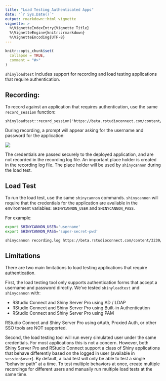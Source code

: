 ```yaml
---
title: "Load Testing Authenticated Apps"
date: "`r Sys.Date()`"
output: rmarkdown::html_vignette
vignette: >
  %\VignetteIndexEntry{Vignette Title}
  %\VignetteEngine{knitr::rmarkdown}
  %\VignetteEncoding{UTF-8}
---
```


```r
knitr::opts_chunk$set(
  collapse = TRUE,
  comment = "#>"
)
```


`shinyloadtest` includes support for recording and load testing applications that require authentication. 

## Recording:

To record against an application that requires authentication, use the same `record_session` function:

```
shinyloadtest::record_session('https://beta.rstudioconnect.com/content/3239/')
```

During recording, a prompt will appear asking for the username and password for the application:

![](inst/img/credentials_prompt.png)

The credentials are passed securely to the deployed application, and are not recorded in the recording log file. An important place holder is created in the recording log file. The place holder will be used by `shinycannon` during the load test.

## Load Test 

To run the load test, use the same `shinycannon` commands. `shinycannon` will require that the credentials for the application are available in the environment variables: `SHINYCANNON_USER` and `SHINYCANNON_PASS`.

For example:

```bash
export SHINYCANNON_USER='username'
export SHINYCANNON_PASS='super-secret-pwd'

shinycannon recording.log https://beta.rstudioconnect.com/content/3239/ --sessions=50 --loaded-duration-minutes=30
```


## Limitations

There are two main limitations to load testing applications that require authentication.

First, the load testing tool only supports authentication forms that accept a username and password directly. We've tested `shinyloadtest` and `shinycannon` with:

- RStudio Connect and Shiny Server Pro using AD / LDAP
- RStudio Connect and Shiny Server Pro using Built-in Authentication
- RStudio Connect and Shiny Server Pro using PAM

RStudio Connect and Shiny Server Pro using oAuth, Proxied Auth, or other SSO tools are NOT supported.

Second, the load testing tool will run every simulated user under the same credentials. For most applications this is not a concern. However, both Shiny Server Pro and RStudio Connect support a class of Shiny applications that behave differently  based on the logged in user (available in `session$user`). By default, a load test will only be able to test a single "behavior path" at a time. To test multiple behaviors at once, create multiple recordings for different users and manually run multiple load tests at the same time.
